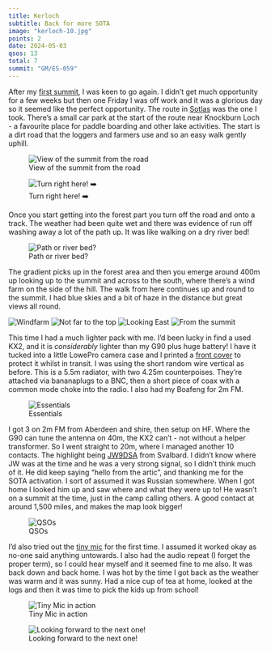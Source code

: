 ```yaml
---
title: Kerloch
subtitle: Back for more SOTA
image: "kerloch-10.jpg"
points: 2
date: 2024-05-03
qsos: 13
total: 7
summit: "GM/ES-059"
---
```


After my [first summit](/sota/2024/gm-es-061/), I was keen to go again. I didn't get much opportunity for a few weeks but then one Friday I was off work and it was a glorious day so it seemed like the perfect opportunity. The route in [Sotlas](https://sotl.as/summits/GM/ES-059) was the one I took. There's a small car park at the start of the route near Knockburn Loch - a favourite place for paddle boarding and other lake activities. The start is a dirt road that the loggers and farmers use and so an easy walk gently uphill.

![View of the summit from the road](kerloch-1.jpg)

![Turn right here! ➡️](kerloch-2.jpg)

Once you start getting into the forest part you turn off the road and onto a track. The weather had been quite wet and there was evidence of run off washing away a lot of the path up. It was like walking on a dry river bed!

![Path or river bed?](kerloch-3.jpg)

The gradient picks up in the forest area and then you emerge around 400m up looking up to the summit and across to the south, where there's a wind farm on the side of the hill. The walk from here continues up and round to the summit. I had blue skies and a bit of haze in the distance but great views all round.

![Windfarm](kerloch-5.jpg){group="my-gallery"}
![Not far to the top](kerloch-6.jpg){group="my-gallery"}
![Looking East](kerloch-7.jpg){group="my-gallery"}
![From the summit](kerloch-9.jpg){group="my-gallery"}

This time I had a much lighter pack with me. I'd been lucky in find a used KX2, and it is *considerably* lighter than my G90 plus huge battery! I have it tucked into a little LowePro camera case and I printed a [front cover](https://www.thingiverse.com/thing:4973035) to protect it whilst in transit. I was using the short random wire vertical as before. This is a 5.5m radiator, with two 4.25m counterpoises. They’re attached via bananaplugs to a BNC, then a short piece of coax with a common mode choke into the radio. I also had my Boafeng for 2m FM.

![Essentials](kerloch-4.jpg)

I got 3 on 2m FM from Aberdeen and shire, then setup on HF. Where the G90 can tune the antenna on 40m, the KX2 can't - not without a helper transformer. So I went straight to 20m, where I managed another 10 contacts. The highlight being [JW9DSA](https://www.qrz.com/db/JW9DSA) from Svalbard. I didn't know where JW was at the time and he was a very strong signal, so I didn't think much of it. He did keep saying "hello from the artic", and thanking me for the SOTA activation. I sort of assumed it was Russian somewhere. When I got home I looked him up and saw where and what they were up to! He wasn't on a summit at the time, just in the camp calling others. A good contact at around 1,500 miles, and makes the map look bigger!

![QSOs](qsos.jpeg)

I'd also tried out the [tiny mic](posts/2024/building-a-tiny-mic/) for the first time. I assumed it worked okay as no-one said anything untowards. I also had the audio repeat (I forget the proper term), so I could hear myself and it seemed fine to me also. It was back down and back home. I was hot by the time I got back as the weather was warm and it was sunny. Had a nice cup of tea at home, looked at the logs and then it was time to pick the kids up from school!

![Tiny Mic in action](kerloch-11.jpg)

![Looking forward to the next one!](kerloch-12.jpg)

